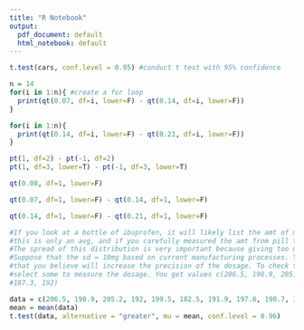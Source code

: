 ```yaml
---
title: "R Notebook"
output:
  pdf_document: default
  html_notebook: default
---
```



```r
t.test(cars, conf.level = 0.95) #conduct t test with 95% confidence

n = 14
for(i in 1:n){ #create a for loop 
  print(qt(0.07, df=i, lower=F) - qt(0.14, df=i, lower=F))
}

for(i in 1:n){
  print(qt(0.14, df=i, lower=F) - qt(0.21, df=i, lower=F))
}
```
```r
pt(1, df=2) - pt(-1, df=2)
pt(1, df=3, lower=T) - pt(-1, df=3, lower=T)
```

```r
qt(0.08, df=1, lower=F)
```
```r
qt(0.07, df=1, lower=F) - qt(0.14, df=1, lower=F)

qt(0.14, df=1, lower=F) - qt(0.21, df=1, lower=F)
```

```r
#If you look at a bottle of ibuprofen, it will likely list the amt of medicine per pill (usally 200mg). Of course,
#this is only an avg, and if you carefully measured the amt from pill to pill you would get a normal distribution.
#The spread of this distribution is very important because giving too much or too little medicine can be dangerous.
#Suppose that the sd = 10mg based on current manufacturing processes. You've come up with a new way to create the pills
#that you believe will increase the precision of the dosage. To check this claim, you produce a bunch of pills and randomly
#select some to measure the dosage. You get values c(206.5, 198.9, 205.2, 192, 199.5, 182.5, 191.9, 197.6, 190.7, 186.8,
#187.3, 192)

data = c(206.5, 198.9, 205.2, 192, 199.5, 182.5, 191.9, 197.6, 190.7, 186.8, 187.3, 192)
mean = mean(data)
t.test(data, alternative = "greater", mu = mean, conf.level = 0.96)
```
